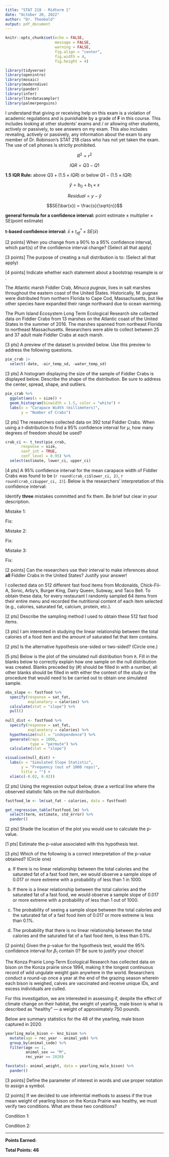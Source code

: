 ```yaml
---
title: "STAT 218 - Midterm 1"
date: "October 20, 2022"
author: "Dr. Theobold"
output: pdf_document
---
```


```r
knitr::opts_chunk$set(echo = FALSE, 
                      message = FALSE, 
                      warning = FALSE, 
                      fig.align = "center", 
                      fig.width = 4, 
                      fig.height = 4)

library(tidyverse)
library(openintro)
library(mosaic)
library(moderndive)
library(pander)
library(infer)
library(lterdatasampler)
library(palmerpenguins)
```

\begin{center}
\large{Name:} \underline{\hspace{3in}}
\vspace{0.25cm}

\large{Section (circle one):} \hspace{1cm} 2:10pm \hspace{2cm} 4:10pm 

\end{center}

\vspace{0.8cm}

\noindent {\bf Read and Sign the Following Statement:}

I understand that giving or receiving help on this exam is a violation of academic
regulations and is punishable by a grade of __F__ in this course. This
includes looking at other students' exams and / or allowing other students,
actively or passively, to see answers on my exam. This also includes revealing,
actively or passively, any information about the exam to any member of 
Dr. Robinson's STAT 218 class who has not yet taken the exam. The use of 
cell phones is strictly prohibited.

\begin{center}

\textbf{I pledge not to do any of these things.}

\vspace{0.5cm}

\textbf{Signed:} \underline{\hspace{4in}}

\end{center}

\vspace{1cm}

\noindent {\bf \textsf{Instructions}}

\begin{itemize}
\item Read and sign the honesty pledge at the top of this page. Your exam will
not be graded unless the honesty pledge is signed!
\item You may use a calculator. You \textbf{may not} use your phone or any
device that connects to the internet as a calculator. \\
\item Show all work as clearly as possible. Point totals are shown in brackets 
next to each part. Formulas without values entered do not count as work. \\
\item All answers should be reported in decimal form, rounded to three decimal
places. \\
\item For multiple choice and multi-select problems, completely fill in the
provided circle (multiple choice) or square (multi-select) for your desired
answer choice(s). If you change an answer, be sure to completely erase your
initial selection.
\item You have 50 minutes to complete this exam, so budget your time wisely.    
\end{itemize}

\pagebreak

\noindent {\bf \textsf{Provided Formulas}}

$$R^2 = r^2$$ 

\vspace{0.25cm}

$$IQR = Q3 - Q1$$

\vspace{0.25cm}

__1.5 IQR Rule:__ above $Q3 + (1.5 \times IQR)$  or below $Q1 - (1.5 \times IQR)$

\vspace{0.25cm}

$$\hat{y} = b_0 + b_1 \times x$$

\vspace{0.2cm}

$$Residual = y - \hat{y}$$ 

\vspace{0.3cm}

$$SE(\bar{x}) = \frac{s}{\sqrt{n}}$$
\vspace{0.3cm}

__general formula for a confidence interval:__ $\text{point estimate} \pm \text{multiplier} \times \text{SE(point estimate)}$

\vspace{0.3cm}

__t-based confidence interval:__ \hspace{1cm} $\bar{x} \pm t^*_{df} \times SE(\bar{x})$

\newpage


\vspace{0.25cm}

\noindent \textbf{Q8} [2 points] When you change from a 90% to a 95% confidence
interval, which part(s) of the confidence interval change? (Select all that 
apply)

\begin{itemize}
\item[(a)] Point estimate (midpoint)
\item[(b)] Multiplier
\item[(c)] Standard error
\end{itemize}

\vspace{0.75cm}

\noindent \textbf{Q6} [3 points] The purpose of creating a null distribution is
to: (Select all that apply)

\begin{itemize}
\item[(a)] Discover what statistics might have occurred if the null hypothesis
was true.
\item[(b)] To determine if the null hypothesis is true. 
\item[(c)] To determine if the observed statistic is unlikely if the null was
true. 
\end{itemize}

\vspace{0.75cm}

\noindent \textbf{Q5} [4 points] Indicate whether each statement about a 
bootstrap resample is \textbf{TRUE} or \textbf{FALSE}.

\begin{itemize}
\item[(a)] The bootstrap resample and original sample \textbf{must} be the same size.
\hspace{0.1cm} \underline{\hspace{2cm}} \\

\item[(b)] The bootstrap resample and original sample are \textbf{both} taken
directly from the population. 

\item[] \hspace{0.1cm} \underline{\hspace{2cm}} \\

\item[(c)] The bootstrap resample can \textbf{only} use values that were in the
original sample. \hspace{0.1cm} \underline{\hspace{2cm}} \\

\item[(d)] The bootstrap resample uses \textbf{all} of the values that were in
the original sample. \hspace{0.1cm} \underline{\hspace{2cm}} \\
\end{itemize}

\newpage

\textbf{Q3} The Atlantic marsh Fiddler Crab, *Minuca pugnax*, lives in salt
marshes throughout the eastern coast of the United 
States. Historically, M. pugnax were distributed from northern Florida to Cape
Cod, Massachusetts, but like other species have expanded their range northward
due to ocean warming.

The Plum Island Ecosystem Long Term Ecological Research site collected data on
Fiddler Crabs from 13 marshes on the Atlantic coast of the United States in the
summer of 2016. The marshes spanned from northeast Florida to northeast
Massachusetts. Researchers were able to collect between 25 and 37 adult male
Fiddler Crabs at each marsh. 

\vspace{0.2cm}

\noindent 
\textbf{(a)} [3 pts] A preview of the dataset is provided below. Use this
preview to address the following questions. 

```r
pie_crab |>  
  select(-date, -air_temp_sd, -water_temp_sd)
```

\begin{itemize}
\item Identify the observational units in the data set. \\

\vspace{1cm}

\item List the variables. Indicate whether each variable is categorical (c) or
quantitative (q). \\

\vspace{2cm}

\end{itemize}

\textbf{(b)} [3 pts] A histogram displaying the size of the sample of Fiddler
Crabs is displayed below. Describe the shape of the distribution. Be sure to 
address the center, spread, shape, and outliers. 

```r
pie_crab %>% 
  ggplot(aes(x = size)) +
  geom_histogram(binwidth = 1.5, color = "white") +
  labs(x = "Carapace Width (millimeters)", 
       y = "Number of Crabs")
```

\vspace{0.25cm}

\textbf{(c)} [2 pts] The researchers collected data on 392 total Fiddler Crabs. 
When using a $t$-distribution to find a 95% confidence interval for $\mu$, how
many degrees of freedom should be used?

\vspace{1cm}

```r
crab_ci <- t_test(pie_crab, 
       response = size,
       conf_int = TRUE, 
       conf_level = 0.95) %>% 
  select(estimate, lower_ci, upper_ci)
```

\textbf{(d)} [4 pts] A 95% confidence interval for the mean carapace width of
Fiddler Crabs was found to be (`r round(crab_ci$lower_ci, 2)`, 
`r round(crab_ci$upper_ci, 2)`). Below is the researchers' interpretation of
this confidence interval: 

\begin{center}
\emph{There is a 95\% chance that the observed sample mean carapace width of the
392 Fiddler Crabs is between 14.31 and 15.01 millimeters.}
\end{center}

\noindent
Identify __three__ mistakes committed and fix them. Be brief but clear in your
description.

\vspace{1cm}

Mistake 1: \underline{\hspace{6in}}

\vspace{1cm}

Fix: \underline{\hspace{6.2in}}

\vspace{1.5cm}

Mistake 2: \underline{\hspace{6in}}

\vspace{1cm}

Fix: \underline{\hspace{6in}}

\vspace{1.5cm}

Mistake 3: \underline{\hspace{6in}}

\vspace{1cm}

Fix: \underline{\hspace{6in}}

\vspace{0.25in}

\textbf{(e)} [2 points] Can the researchers use their interval to make
inferences about __all__ Fiddler Crabs in the United States? Justify your 
answer!

\newpage

\noindent {\textbf Q2} I collected data on 512 different fast food items from
Mcdonalds, Chick-Fil-A, Sonic, Arby's, Burger King, Dairy Queen, Subway, and
Taco Bell. To obtain these data, for every restaurant I randomly sampled 64
items from their entire menu and recorded the nutritional content of each item
selected (e.g., calories, saturated fat, calcium, protein, etc.). 

\vspace{1cm}

\noindent
\textbf{(a)} [2 pts] Describe the sampling method I used to obtain these 512 
fast food items. 

\vspace{1.5in}

\noindent
\textbf{(b)} [3 pts] I am interested in studying the linear relationship between
the total calories of a food item and the amount of saturated fat that item
contains.

\textbf{Write the null hypothesis for my question of interest, using both 
\underline{words} and \underline{notation}.}

\vspace{1in}

\noindent
\textbf{(c)} [2 pts] Is the alternative hypothesis one-sided or two-sided?
(Circle one.)

\begin{itemize} 
\item One-sided \\
\item Two-sided
\end{itemize}

\noindent
\textbf{(d)} [5 pts] Below is the plot of the simulated null
distribution from `R`. Fill in the blanks below to correctly explain how one
sample on the null distribution was created.  Blanks preceded by (#) should
be filled in with a number, all other blanks should be filled in with either the
context of the study or the procedure that would need to be carried out to 
obtain one simulated sample.

\begin{center}
On (\#) \underline{\hspace{2in}} cards, write \underline{\hspace{1in}} and 
\underline{\hspace{1in}} on the cards.

\vspace{0.5cm}

Assume the null hypothesis is true and \underline{\hspace{3in}}.

\vspace{0.5cm}

Generate a new sample of 512 ordered pairs by \underline{\hspace{3in}}.

\vspace{0.5cm}

Calculate and plot the \underline{\hspace{4cm}} from each simulated sample.

\end{center}

```r

obs_slope <- fastfood %>% 
  specify(response = sat_fat, 
          explanatory = calories) %>% 
  calculate(stat = "slope") %>% 
  pull()
  
null_dist <- fastfood %>% 
  specify(response = sat_fat, 
          explanatory = calories) %>% 
  hypothesize(null = "independence") %>% 
  generate(reps = 1000, 
           type = "permute") %>% 
  calculate(stat = "slope")

visualise(null_dist) +
  labs(x = "Simulated Slope Statistic", 
       y = "Frequency (out of 1000 reps)", 
       title = "") +
  xlim(c(-0.02, 0.02))
```

\noindent
\textbf{(e)} [2 pts] Using the regression output below, draw a vertical line
where the observed statistic falls on the null distribution. 

```r
fastfood_lm <- lm(sat_fat ~ calories, data = fastfood)

get_regression_table(fastfood_lm) %>% 
  select(term, estimate, std_error) %>% 
  pander()
```

\vspace{0.25cm}

\noindent
\textbf{(f)} [2 pts] Shade the location of the plot you would use to calculate
the p-value. 

\vspace{0.25cm}

\noindent
\textbf{(g)} [1 pts] Estimate the p-value associated with this hypothesis test. 

\vspace{0.5cm}

\noindent
\textbf{(h)} [3 pts] Which of the following is a correct interpretation of the p-value obtained? (Circle one)

(a) If there is no linear relationship between the total calories and the
saturated fat of a fast food item, we would observe a sample slope of 0.017 or
more extreme with a probability of less than 1 in 1000. 

(b) If there is a linear relationship between the total calories and the
saturated fat of a fast food, we would observe a sample slope of 0.017 or more
extreme with a probability of less than 1 out of 1000.

(c) The probability of seeing a sample slope between the total calories and
the saturated fat of a fast food item of 0.017 or more extreme is less than 0.1%.

(d)  The probability that there is no linear relationship between the total
calories and the saturated fat of a fast food item, is less than 0.1%.

\vspace{0.5cm}

\textbf{(i)} [2 points] Given the p-value for the hypothesis test, would the
95% confidence interval for $\beta_1$ contain 0? Be sure to justify your 
choice!

\newpage

\noindent \textbf{Q11} The Konza Prairie Long-Term Ecological Research has
collected data on bison on the Konza prairie since 1994, making it the longest
continuous record of wild ungulate weight gain anywhere in the world.
Researchers conduct a round-up once a year at the end of the grazing season
wherein each bison is weighed, calves are vaccinated and receive unique IDs, and
excess individuals are culled.

For this investigation, we are interested in assessing if, despite the effect 
of climate change on their habitat, the weight of yearling, male bison is what
is described as "healthy" --- a weight of approximately 750 pounds. 

Below are summary statistics for the 48 of the yearling, male bison captured
in 2020. 

```r
yearling_male_bison <- knz_bison %>% 
  mutate(age = rec_year - animal_yob) %>% 
  group_by(animal_code) %>% 
  filter(age == 1, 
         animal_sex == "M", 
         rec_year == 2020)

favstats(~ animal_weight, data = yearling_male_bison) %>% 
  pander()
```


\textbf{(a)} [3 points] Define the parameter of interest in words and use proper notation to assign a symbol.

\vspace{0.75in}

\textbf{(c)} [2 points] If we decided to use inferential methods to assess if the
true mean weight of yearling bison on the Konza Prairie was healthy, we must
verify two conditions. What are these two conditions? 

\vspace{0.25cm}

Condition 1:

\vspace{1in}

Condition 2: 

\vspace{1in}

\begin{center}

\textbf{END OF EXAM}

\end{center}

---

\vspace{1in}

__Points Earned:__ \underline{\hspace{2in}}

__Total Points: 46__

